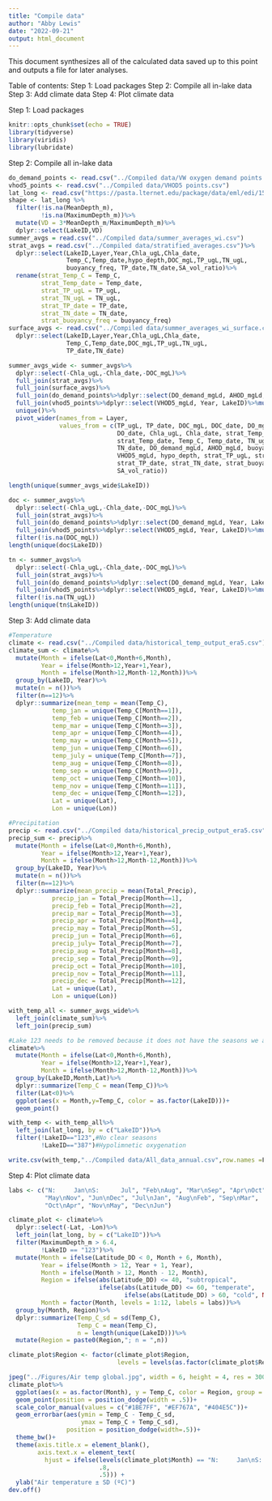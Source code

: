 ```yaml
---
title: "Compile data"
author: "Abby Lewis"
date: "2022-09-21"
output: html_document
---
```


This document synthesizes all of the calculated data saved up to this point and outputs a file for later analyses. 

Table of contents:
Step 1: Load packages
Step 2: Compile all in-lake data
Step 3: Add climate data
Step 4: Plot climate data


Step 1: Load packages
```r
knitr::opts_chunk$set(echo = TRUE)
library(tidyverse)
library(viridis)
library(lubridate)
```


Step 2: Compile all in-lake data
```r
do_demand_points <- read.csv("../Compiled data/VW oxygen demand points.csv")
vhod5_points <- read.csv("../Compiled data/VHOD5 points.csv")
lat_long <- read.csv("https://pasta.lternet.edu/package/data/eml/edi/1530/1/fadd3eaa25b5fdd1fc4efba70e660579")
shape <- lat_long %>%
  filter(!is.na(MeanDepth_m),
         !is.na(MaximumDepth_m))%>%
  mutate(VD = 3*MeanDepth_m/MaximumDepth_m)%>%
  dplyr::select(LakeID,VD)
summer_avgs = read.csv("../Compiled data/summer_averages_wi.csv")
strat_avgs = read.csv("../Compiled data/stratified_averages.csv")%>%
  dplyr::select(LakeID,Layer,Year,Chla_ugL,Chla_date,
                Temp_C,Temp_date,hypo_depth,DOC_mgL,TP_ugL,TN_ugL,
                buoyancy_freq, TP_date,TN_date,SA_vol_ratio)%>%
  rename(strat_Temp_C = Temp_C,
         strat_Temp_date = Temp_date,
         strat_TP_ugL = TP_ugL,
         strat_TN_ugL = TN_ugL,
         strat_TP_date = TP_date,
         strat_TN_date = TN_date,
         strat_buoyancy_freq = buoyancy_freq)
surface_avgs <- read.csv("../Compiled data/summer_averages_wi_surface.csv")%>%
  dplyr::select(LakeID,Layer,Year,Chla_ugL,Chla_date,
                Temp_C,Temp_date,DOC_mgL,TP_ugL,TN_ugL,
                TP_date,TN_date)

summer_avgs_wide <- summer_avgs%>%
  dplyr::select(-Chla_ugL,-Chla_date,-DOC_mgL)%>%
  full_join(strat_avgs)%>%
  full_join(surface_avgs)%>%
  full_join(do_demand_points%>%dplyr::select(DO_demand_mgLd, AHOD_mgLd,Year, LakeID)%>%mutate(Layer="HYPO"))%>%
  full_join(vhod5_points%>%dplyr::select(VHOD5_mgLd, Year, LakeID)%>%mutate(Layer="HYPO"))%>%
  unique()%>%
  pivot_wider(names_from = Layer, 
              values_from = c(TP_ugL, TP_date, DOC_mgL, DOC_date, DO_mgL, 
                              DO_date, Chla_ugL, Chla_date, strat_Temp_C, 
                              strat_Temp_date, Temp_C, Temp_date, TN_ugL, 
                              TN_date, DO_demand_mgLd, AHOD_mgLd, buoyancy_freq, 
                              VHOD5_mgLd, hypo_depth, strat_TP_ugL, strat_TN_ugL,
                              strat_TP_date, strat_TN_date, strat_buoyancy_freq,
                              SA_vol_ratio))

length(unique(summer_avgs_wide$LakeID))

doc <- summer_avgs%>%
  dplyr::select(-Chla_ugL,-Chla_date,-DOC_mgL)%>%
  full_join(strat_avgs)%>%
  full_join(do_demand_points%>%dplyr::select(DO_demand_mgLd, Year, LakeID)%>%mutate(Layer="HYPO"))%>%
  full_join(vhod5_points%>%dplyr::select(VHOD5_mgLd, Year, LakeID)%>%mutate(Layer="HYPO"))%>%
  filter(!is.na(DOC_mgL))
length(unique(doc$LakeID))

tn <- summer_avgs%>%
  dplyr::select(-Chla_ugL,-Chla_date,-DOC_mgL)%>%
  full_join(strat_avgs)%>%
  full_join(do_demand_points%>%dplyr::select(DO_demand_mgLd, Year, LakeID)%>%mutate(Layer="HYPO"))%>%
  full_join(vhod5_points%>%dplyr::select(VHOD5_mgLd, Year, LakeID)%>%mutate(Layer="HYPO"))%>%
  filter(!is.na(TN_ugL))
length(unique(tn$LakeID))
```


Step 3: Add climate data
```r
#Temperature
climate <- read.csv("../Compiled data/historical_temp_output_era5.csv")
climate_sum <- climate%>%
  mutate(Month = ifelse(Lat<0,Month+6,Month),
         Year = ifelse(Month>12,Year+1,Year),
         Month = ifelse(Month>12,Month-12,Month))%>%
  group_by(LakeID, Year)%>%
  mutate(n = n())%>%
  filter(n==12)%>%
  dplyr::summarize(mean_temp = mean(Temp_C),
            temp_jan = unique(Temp_C[Month==1]),
            temp_feb = unique(Temp_C[Month==2]),
            temp_mar = unique(Temp_C[Month==3]),
            temp_apr = unique(Temp_C[Month==4]),
            temp_may = unique(Temp_C[Month==5]),
            temp_jun = unique(Temp_C[Month==6]),
            temp_july = unique(Temp_C[Month==7]),
            temp_aug = unique(Temp_C[Month==8]),
            temp_sep = unique(Temp_C[Month==9]),
            temp_oct = unique(Temp_C[Month==10]),
            temp_nov = unique(Temp_C[Month==11]),
            temp_dec = unique(Temp_C[Month==12]),
            Lat = unique(Lat),
            Lon = unique(Lon))

#Precipitation
precip <- read.csv("../Compiled data/historical_precip_output_era5.csv")
precip_sum <- precip%>%
  mutate(Month = ifelse(Lat<0,Month+6,Month),
         Year = ifelse(Month>12,Year+1,Year),
         Month = ifelse(Month>12,Month-12,Month))%>%
  group_by(LakeID, Year)%>%
  mutate(n = n())%>%
  filter(n==12)%>%
  dplyr::summarize(mean_precip = mean(Total_Precip),
            precip_jan = Total_Precip[Month==1],
            precip_feb = Total_Precip[Month==2],
            precip_mar = Total_Precip[Month==3],
            precip_apr = Total_Precip[Month==4],
            precip_may = Total_Precip[Month==5],
            precip_jun = Total_Precip[Month==6],
            precip_july= Total_Precip[Month==7],
            precip_aug = Total_Precip[Month==8],
            precip_sep = Total_Precip[Month==9],
            precip_oct = Total_Precip[Month==10],
            precip_nov = Total_Precip[Month==11],
            precip_dec = Total_Precip[Month==12],
            Lat = unique(Lat),
            Lon = unique(Lon))

with_temp_all <- summer_avgs_wide%>%
  left_join(climate_sum)%>%
  left_join(precip_sum)

#Lake 123 needs to be removed because it does not have the seasons we are studying in this analysis
climate%>%
  mutate(Month = ifelse(Lat<0,Month+6,Month),
         Year = ifelse(Month>12,Year+1,Year),
         Month = ifelse(Month>12,Month-12,Month))%>%
  group_by(LakeID,Month,Lat)%>%
  dplyr::summarize(Temp_C = mean(Temp_C))%>%
  filter(Lat<0)%>%
  ggplot(aes(x = Month,y=Temp_C, color = as.factor(LakeID)))+
  geom_point()

with_temp <- with_temp_all%>%
  left_join(lat_long, by = c("LakeID"))%>%
  filter(!LakeID=="123",#No clear seasons
         !LakeID=="387")#Hypolimnetic oxygenation

write.csv(with_temp,"../Compiled data/All_data_annual.csv",row.names =F)
```


Step 4: Plot climate data
```r
labs <- c("N:     Jan\nS:      Jul", "Feb\nAug", "Mar\nSep", "Apr\nOct", 
          "May\nNov", "Jun\nDec", "Jul\nJan", "Aug\nFeb", "Sep\nMar", 
          "Oct\nApr", "Nov\nMay", "Dec\nJun")

climate_plot <- climate%>%
  dplyr::select(-Lat, -Lon)%>%
  left_join(lat_long, by = c("LakeID"))%>%
  filter(MaximumDepth_m > 6.4,
         !LakeID == "123")%>%
  mutate(Month = ifelse(Latitude_DD < 0, Month + 6, Month),
         Year = ifelse(Month > 12, Year + 1, Year),
         Month = ifelse(Month > 12, Month - 12, Month),
         Region = ifelse(abs(Latitude_DD) <= 40, "subtropical",
                         ifelse(abs(Latitude_DD) <= 60, "temperate",
                                ifelse(abs(Latitude_DD) > 60, "cold", NA))),
         Month = factor(Month, levels = 1:12, labels = labs))%>%
  group_by(Month, Region)%>%
  dplyr::summarize(Temp_C_sd = sd(Temp_C),
                   Temp_C = mean(Temp_C),
                   n = length(unique(LakeID)))%>%
  mutate(Region = paste0(Region,"; n = ",n))

climate_plot$Region <- factor(climate_plot$Region, 
                              levels = levels(as.factor(climate_plot$Region))[c(1,3,2)])

jpeg("../Figures/Air temp global.jpg", width = 6, height = 4, res = 300, units = "in")
climate_plot%>%
  ggplot(aes(x = as.factor(Month), y = Temp_C, color = Region, group = Region))+
  geom_point(position = position_dodge(width = .5))+
  scale_color_manual(values = c("#1BE7FF", "#EF767A", "#404E5C"))+
  geom_errorbar(aes(ymin = Temp_C - Temp_C_sd, 
                    ymax = Temp_C + Temp_C_sd), 
                position = position_dodge(width=.5))+
  theme_bw()+
  theme(axis.title.x = element_blank(),
        axis.text.x = element_text(
          hjust = ifelse(levels(climate_plot$Month) == "N:     Jan\nS:      Jul", 
                         .8, 
                         .5))) +
  ylab("Air temperature ± SD (ºC)")
dev.off()
```

